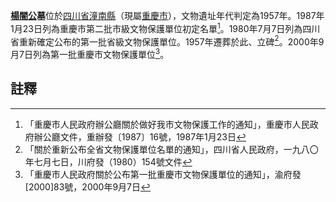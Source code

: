 {{msg:重慶市文物保護單位
|名稱 = 楊闇公故居及墓
|編號 = 1
|圖片 = 
|級別 = 3
|分類 = 
|時代 = 現代
|地点 = [[潼南縣|潼南縣]][[雙江區|雙江區]][[梓潼鎮|梓潼鎮]]
|坐標 = 
|登錄 = 1987年1月23日
}}
{{msg:四川省文物保護單位
|名稱 = 楊闇公墓
|編號 = 31
|圖片 = 
|級別 = S1
|分類 = 
|時代 = 1957年
|地点 = [[四川省|四川省]][[潼南縣|潼南縣]]
|坐標 =
|登錄 = 1980年7月7日
}}
{{msg:重慶市文物保護單位
|名稱 = [[楊闇公故居|楊闇公故居]]及墓
|編號 = 98
|圖片 = 
|級別 = 5
|分類 = 
|時代 = 清代（故居）、1987年（墓）
|地點 = [[潼南縣|潼南縣]][[雙江鎮|雙江鎮]]正街（故居）、[[潼南縣|潼南縣]][[梓潼鎮|梓潼鎮]]石碾村（墓）
|坐標 = 
|登錄 = 2000年9月7日
}}
'''[[楊闇公|楊闇公]]墓'''位於[[四川省|四川省]][[潼南縣|潼南縣]]（現屬[[重慶市|重慶市]]），文物遺址年代判定為1957年。1987年1月23日列為重慶市第二批市級文物保護單位初定名單<ref>「重慶市人民政府辦公廳關於做好我市文物保護工作的通知」，重慶市人民政府辦公廳文件，重辦發〔1987〕16號，1987年1月23日</ref>。1980年7月7日列為四川省重新確定公布的第一批省級文物保護單位。1957年遷葬於此、立碑<ref>「關於重新公布全省文物保護單位名單的通知」，四川省人民政府，一九八〇年七月七日，川府發（1980）154號文件</ref>。2000年9月7日列為第一批重慶市文物保護單位<ref>「重慶市人民政府關於公布第一批重慶市文物保護單位的通知」，渝府發[2000]83號，2000年9月7日</ref>。
==註釋==
{{reflist}}
{{文物保護單位小作品}}
